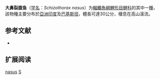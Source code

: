 {{Speciesbox
| name = 大鼻裂腹鱼
| status = NE
| status_system = IUCN3.1
| image = 
| genus = Schizothorax
| species = nasus
| authority = [[Heckel|Heckel]], 1838
| synonyms = *''Schizothoraichthys nasus''<br /><small>Heckel, 1838</small>
}}

'''大鼻裂腹鱼'''（[[学名|学名]]：''Schizothorax nasus''）为[[輻鰭魚綱|輻鰭魚綱]][[鯉形目|鯉形目]][[鲤科|鲤科]]的其中一[[種|種]]，該物種主要分布於[[亞洲|亞洲]][[印度|印度]]及[[巴基斯坦|巴基斯坦]]，體長可達30公分，棲息在高山溪流。

== 参考文献 ==
*{{FishBase_species|genus=Schizothorax|species=nasus|year=2011|month=12}}

== 扩展阅读 ==
{{refbegin}}
{{wikispecies-inline|Schizothorax nasus|大鼻裂腹鱼}}
{{refend}}
{{Taxonbar|from=Q1100844}}

[[Category:裂腹鱼属|nasus]]
[[Category:1838年描述的鱼类|S]]


{{鲤形目小作品}}
